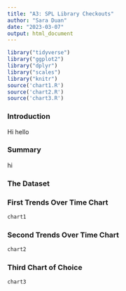 ```yaml
---
title: "A3: SPL Library Checkouts"
author: "Sara Duan"
date: "2023-03-07"
output: html_document
---
```


```r
library("tidyverse")
library("ggplot2")
library("dplyr")
library("scales")
library("knitr")
source('chart1.R')
source('chart2.R')
source('chart3.R')
```

### Introduction

Hi hello


### Summary

hi


### The Dataset


### First Trends Over Time Chart
```r
chart1
```


### Second Trends Over Time Chart
```r
chart2
```


### Third Chart of Choice
```r
chart3
```


